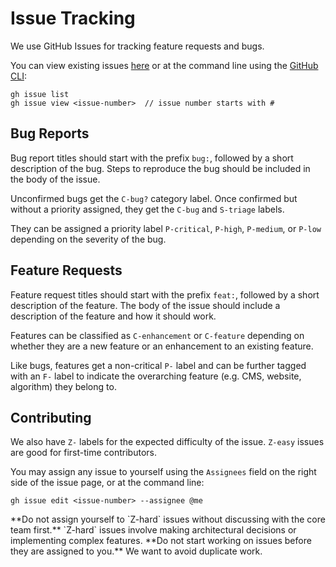 
# Issue Tracking

We use GitHub Issues for tracking feature requests and bugs.

You can view existing issues [here](https://github.com/ASEANBusinessYouthAssociation/ABYA/issues) or at the command line using the [GitHub CLI](https://cli.github.com/):

```
gh issue list
gh issue view <issue-number>  // issue number starts with #
```

## Bug Reports

Bug report titles should start with the prefix `bug:`, followed by a short description of the bug.
Steps to reproduce the bug should be included in the body of the issue.

Unconfirmed bugs get the `C-bug?` category label. Once confirmed but without a priority assigned,
they get the `C-bug` and `S-triage` labels.

They can be assigned a priority label `P-critical`, `P-high`, `P-medium`, or `P-low` depending on the severity of the bug.

## Feature Requests

Feature request titles should start with the prefix `feat:`, followed by a short description of the feature.
The body of the issue should include a description of the feature and how it should work.

Features can be classified as `C-enhancement` or `C-feature` depending on whether they are a new feature or an enhancement to an existing feature.

Like bugs, features get a non-critical `P-` label and can be further tagged with an `F-` label to indicate the overarching feature (e.g. CMS, website, algorithm) they belong to.

## Contributing

We also have `Z-` labels for the expected difficulty of the issue. `Z-easy` issues are good for first-time contributors.

You may assign any issue to yourself using the `Assignees` field on the right side of the issue page, or at the command line:

```
gh issue edit <issue-number> --assignee @me
```

<Callout type="warning" emoji="⚠️">
    **Do not assign yourself to `Z-hard` issues without discussing with the core team first.** `Z-hard` issues involve
    making architectural decisions or implementing complex features.
</Callout>

<Callout type="warning" emoji="⚠️">
    **Do not start working on issues before they are assigned to you.** We want to avoid duplicate work.
</Callout>
